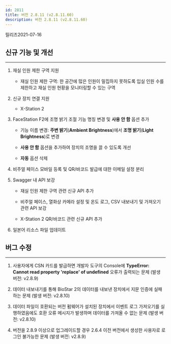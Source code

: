 ```yaml
---
id: 2811
title: 버전 2.8.11 (v2.8.11.60)
description: 버전 2.8.11 (v2.8.11.60)
---
```


릴리즈<Separator/>2021-07-16

## 신규 기능 및 개선

---

1. 재실 인원 제한 구역 지원

    * 재실 인원 제한 구역: 한 공간에 많은 인원이 밀집하지 못하도록 입실 인원 수를 제한하고 재실 인원 현황을 모니터링할 수 있는 구역

1. 신규 장치 연결 지원

    * X-Station 2

1. FaceStation F2에 조명 밝기 조절 기능 명칭 변경 및 **사용 안 함** 옵션 추가

    * 기능 이름 변경: **주변 밝기**(**Ambient Brightness**)에서 **조명 밝기**(**Light Brightness**)로 변경

    * **사용 안 함** 옵션을 추가하여 장치의 조명을 끌 수 있도록 개선

    * **자동** 옵션 삭제
  
1. 비주얼 페이스 모바일 등록 및 QR/바코드 발급에 대한 이메일 설정 분리

1. Swagger 내 API 보강

    * 재실 인원 제한 구역 관련 신규 API 추가

    * 비주얼 페이스, 열화상 카메라 설정 및 온도 로그, CSV 내보내기 및 가져오기 관련 API 보강

    * X-Station 2 QR/바코드 관련 신규 API 추가

1. 일본어 리소스 파일 업데이트

## 버그 수정

---

1. 사용자에게 CSN 카드를 발급하면 개발자 도구의 Console에 **TypeError: Cannot read property 'replace' of undefined** 오류가 출력되는 문제 (발생 버전: v2.8.9)

1. 데이터 내보내기를 통해 BioStar 2의 데이터를 내보낸 장치에서 지문 인증에 실패하는 문제 (발생 버전: v2.8.10)

1. 데이터 파일이 호환되는 버전 펌웨어가 설치된 장치에서 이벤트 로그 가져오기를 실행하였음에도 호환 오류 메시지가 발생하며 데이터를 가져올 수 없는 문제 (발생 버전: v2.8.10)

1. 버전을 2.8.9 이상으로 업그레이드할 경우 2.6.4 이전 버전에서 생성한 사용자로 로그인 불가능한 문제 (발생 버전: v2.8.9)